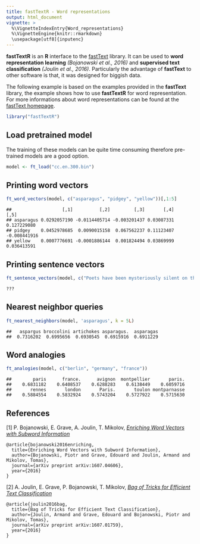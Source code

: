 ```yaml
---
title: fastTextR - Word representations
output: html_document
vignette: >
  %\VignetteIndexEntry{Word_representations}
  %\VignetteEngine{knitr::rmarkdown}
  \usepackage[utf8]{inputenc}
---
```


**fastTextR** is an **R** interface to the [fastText](https://github.com/facebookresearch/fastText)
library. It can be used to **word representation learning** *(Bojanowski et al., 2016)* and 
**supervised text classification** *(Joulin et al., 2016)*.
Particularly the advantage of **fastText** to other software is that, 
it was designed for biggish data.

The following example is based on the examples provided in the **fastText** library, 
the example shows how to use **fastTextR** for word representation.
For more informations about word representations can be found at the
[fastText  homepage](https://fasttext.cc/docs/en/unsupervised-tutorial.html).

```r
library("fastTextR")
```


## Load pretrained model
The training of these models can be quite time consuming therefore pre-trained 
models are a good option.

```r
model <- ft_load("cc.en.300.bin")
```

## Printing word vectors

```r
ft_word_vectors(model, c("asparagus", "pidgey", "yellow"))[,1:5]
```

```
##                   [,1]          [,2]         [,3]       [,4]         [,5]
## asparagus 0.0292057190 -0.0114405714 -0.003201437 0.03087331  0.127229080
## pidgey    0.0452978685  0.0090015158  0.067562237 0.11123407 -0.008441916
## yellow    0.0007776691 -0.0001886144  0.001824494 0.03869999  0.036413591
```

## Printing sentence vectors

```r
ft_sentence_vectors(model, c("Poets have been mysteriously silent on the subject of cheese"))[,1:5]
```

```
???
```

## Nearest neighbor queries

```r
ft_nearest_neighbors(model, 'asparagus', k = 5L)
```

```
##   aspargus broccolini artichokes asparagus.  asparagas 
##  0.7316202  0.6995656  0.6930545  0.6915916  0.6911229
```

## Word analogies

```r
ft_analogies(model, c("berlin", "germany", "france"))
```

```
##        paris      france.      avignon  montpellier       paris. 
##    0.6831182    0.6408537    0.6288283    0.6138449    0.6059716 
##       rennes       london       Paris.       toulon montparnasse 
##    0.5884554    0.5832924    0.5743204    0.5727922    0.5715630
```


## References

[1] P. Bojanowski, E. Grave, A. Joulin, T. Mikolov, [*Enriching Word Vectors with Subword Information*](https://arxiv.org/abs/1607.04606)

```
@article{bojanowski2016enriching,
  title={Enriching Word Vectors with Subword Information},
  author={Bojanowski, Piotr and Grave, Edouard and Joulin, Armand and Mikolov, Tomas},
  journal={arXiv preprint arXiv:1607.04606},
  year={2016}
}
```

[2] A. Joulin, E. Grave, P. Bojanowski, T. Mikolov, [*Bag of Tricks for Efficient Text Classification*](https://arxiv.org/abs/1607.01759)

```
@article{joulin2016bag,
  title={Bag of Tricks for Efficient Text Classification},
  author={Joulin, Armand and Grave, Edouard and Bojanowski, Piotr and Mikolov, Tomas},
  journal={arXiv preprint arXiv:1607.01759},
  year={2016}
}
```

